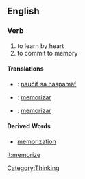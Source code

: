 ==English==
===Verb===
# to learn by heart
# to commit to memory
====Translations====
*{{sk}}: [[naučiť sa naspamäť]]
*{{es}}: [[memorizar]]
*{{pt}}: [[memorizar]]

====Derived Words====
* [[memorization]]

[[it:memorize]]
[[Category:Thinking]]